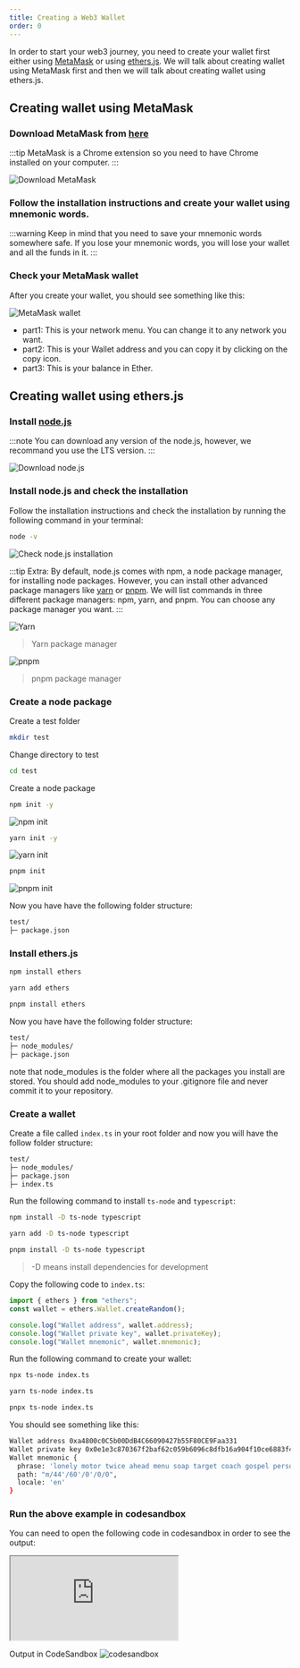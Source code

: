 ```yaml
---
title: Creating a Web3 Wallet
order: 0
---
```


In order to start your web3 journey, you need to create your wallet first either using [MetaMask](https://metamask.io/) or using [ethers.js](https://docs.ethers.io/v5/). We will talk about creating wallet using MetaMask first and then we will talk about creating wallet using ethers.js.

## Creating wallet using MetaMask

### Download MetaMask from [here](https://metamask.io/)

:::tip
MetaMask is a Chrome extension so you need to have Chrome installed on your computer.
:::

![Download MetaMask](./images/metamask1.png)

### Follow the installation instructions and create your wallet using mnemonic words.

:::warning
Keep in mind that you need to save your mnemonic words somewhere safe. If you lose your mnemonic words, you will lose your wallet and all the funds in it.
:::

### Check your MetaMask wallet

After you create your wallet, you should see something like this:

![MetaMask wallet](./images/metamask2.png)

- part1: This is your network menu. You can change it to any network you want.
- part2: This is your Wallet address and you can copy it by clicking on the copy icon.
- part3: This is your balance in Ether.

## Creating wallet using ethers.js

### Install [node.js](https://nodejs.org/en/)

:::note
You can download any version of the node.js, however, we recommand you use the LTS version.
:::

![Download node.js](./images/ethersjs1.png)

### Install node.js and check the installation

Follow the installation instructions and check the installation by running the following command in your terminal:

```bash
node -v
```
![Check node.js installation](./images/ethersjs2.png)

:::tip
Extra: By default, node.js comes with npm, a node package manager, for installing node packages. However, you can install other advanced package managers like [yarn](https://yarnpkg.com/) or [pnpm](https://pnpm.io/). We will list commands in three different package managers: npm, yarn, and pnpm. You can choose any package manager you want.
:::


![Yarn](./images/ethersjs3.png)
> Yarn package manager

![pnpm](./images/ethersjs4.png)
> pnpm package manager

### Create a node package

Create a test folder

```bash
mkdir test
```

Change directory to test

```bash
cd test
```

Create a node package

<Tabs>
<TabItem value="npm" label="Npm">

```bash
npm init -y
```

![npm init](./images/ethersjs5.png)

</TabItem>
<TabItem value="yarn" label="Yarn">

```bash
yarn init -y
```

![yarn init](./images/ethersjs6.png)

</TabItem>
<TabItem value="pnpm" label="Pnpm">

```bash
pnpm init
```

![pnpm init](./images/ethersjs7.png)

</TabItem>
</Tabs>

Now you have have the following folder structure:

```bash
test/
├─ package.json
```


### Install ethers.js


<Tabs>
<TabItem value="npm" label="Npm">

```bash
npm install ethers
```

</TabItem>
<TabItem value="yarn" label="Yarn">

```bash
yarn add ethers
```

</TabItem>
<TabItem value="pnpm" label="Pnpm">

```bash
pnpm install ethers
```

</TabItem>
</Tabs>

Now you have have the following folder structure:

```bash
test/
├─ node_modules/
├─ package.json
```

note that node_modules is the folder where all the packages you install are stored. 
You should add node_modules to your .gitignore file and never commit it to your repository.

### Create a wallet

Create a file called `index.ts` in your root folder and now you will have the follow folder structure:

```bash
test/
├─ node_modules/
├─ package.json
├─ index.ts
```

Run the following command to install `ts-node` and `typescript`:

<Tabs>
<TabItem value="npm" label="Npm">

```bash
npm install -D ts-node typescript
```

</TabItem>
<TabItem value="yarn" label="Yarn">

```bash
yarn add -D ts-node typescript
```

</TabItem>
<TabItem value="pnpm" label="Pnpm">

```bash
pnpm install -D ts-node typescript
```

</TabItem>
</Tabs>

> -D means install dependencies for development

Copy the following code to `index.ts`:

```typescript
import { ethers } from "ethers";
const wallet = ethers.Wallet.createRandom();

console.log("Wallet address", wallet.address);
console.log("Wallet private key", wallet.privateKey);
console.log("Wallet mnemonic", wallet.mnemonic);
```

Run the following command to create your wallet:

<Tabs>
<TabItem value="npm" label="Npm">

```bash
npx ts-node index.ts
```

</TabItem>
<TabItem value="yarn" label="Yarn">

```bash
yarn ts-node index.ts
```

</TabItem>

<TabItem value="pnpm" label="Pnpm">

```bash
pnpx ts-node index.ts
```

</TabItem>
</Tabs>

You should see something like this:

```bash
Wallet address 0xa4800c0C5b00DdB4C66090427b55F80CE9Faa331
Wallet private key 0x0e1e3c870367f2baf62c059b6096c8dfb16a904f10ce6883f464500f7fa187a7
Wallet mnemonic {
  phrase: 'lonely motor twice ahead menu soap target coach gospel person table hamster',
  path: "m/44'/60'/0'/0/0",
  locale: 'en'
}
```

### Run the above example in codesandbox

You can need to open the following code in codesandbox in order to see the output:

<iframe src="https://codesandbox.io/embed/web3-wallet-u80k0s?fontsize=14&hidenavigation=1&theme=dark&view=editor"
     style={{width: '100%', height: '500px', border: '0', borderRadius: '4px', overflow: 'hidden'}}
     title="Web3 wallet"
     allow="accelerometer; ambient-light-sensor; camera; encrypted-media; geolocation; gyroscope; hid; microphone; midi; payment; usb; vr; xr-spatial-tracking"
     sandbox="allow-forms allow-modals allow-popups allow-presentation allow-same-origin allow-scripts"
   ></iframe>

Output in CodeSandbox
![codesandbox](./images/ethersjs8.png)